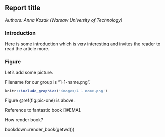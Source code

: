 ##  Report title {#xai1-explainable-wine}

*Authors: Anna Kozak (Warsaw University of Technology)*


### Introduction 

Here is some introduction which is very interesting and invites the reader to read the article more.


### Figure

Let's add some picture.

Filename for our group is "1-1-name.png".

```{r pic-one, out.width="700", fig.align="center", echo=FALSE, fig.cap='Caption of figure.'}

knitr::include_graphics('images/1-1-name.png')
```

Figure \@ref(fig:pic-one) is above.

Reference to fantastic book [@EMA].

How render book?

bookdown::render_book(getwd())